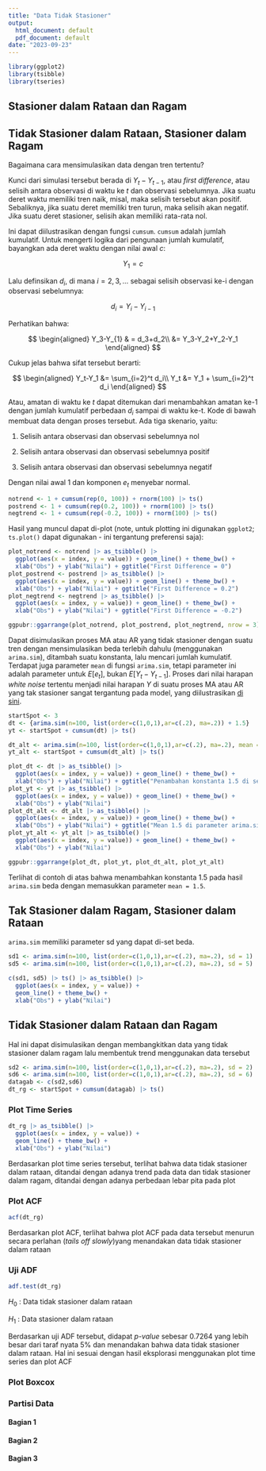 ```yaml
---
title: "Data Tidak Stasioner"
output:
  html_document: default
  pdf_document: default
date: "2023-09-23"
---
```


```r
library(ggplot2)
library(tsibble)
library(tseries)
```

## Stasioner dalam Rataan dan Ragam

## Tidak Stasioner dalam Rataan, Stasioner dalam Ragam

Bagaimana cara mensimulasikan data dengan tren tertentu?

Kunci dari simulasi tersebut berada di $Y_{t}-Y_{t-1}$, atau *first difference*, atau selisih antara observasi di waktu ke $t$ dan observasi sebelumnya. Jika suatu deret waktu memiliki tren naik, misal, maka selisih tersebut akan positif. Sebaliknya, jika suatu deret memiliki tren turun, maka selisih akan negatif. Jika suatu deret stasioner, selisih akan memiliki rata-rata nol.

Ini dapat diilustrasikan dengan fungsi `cumsum`. `cumsum` adalah jumlah kumulatif. Untuk mengerti logika dari pengunaan jumlah kumulatif, bayangkan ada deret waktu dengan nilai awal $c$:

$$
Y_1 = c
$$

Lalu definsikan $d_i$, di mana $i = 2, 3, \ldots$ sebagai selisih observasi ke-i dengan observasi sebelumnya:

$$
d_i = Y_i-Y_{i-1}
$$

Perhatikan bahwa:

$$
\begin{aligned}
Y_3-Y_{1} & = d_3+d_2\\
&= Y_3-Y_2+Y_2-Y_1
\end{aligned}
$$

Cukup jelas bahwa sifat tersebut berarti:

$$
\begin{aligned}
Y_t-Y_1 &= \sum_{i=2}^t d_i\\
Y_t &= Y_1 + \sum_{i=2}^t d_i
\end{aligned}
$$

Atau, amatan di waktu ke $t$ dapat ditemukan dari menambahkan amatan ke-1 dengan jumlah kumulatif perbedaan $d_i$ sampai di waktu ke-t. Kode di bawah membuat data dengan proses tersebut. Ada tiga skenario, yaitu:

1.  Selisih antara observasi dan observasi sebelumnya nol

2.  Selisih antara observasi dan observasi sebelumnya positif

3.  Selisih antara observasi dan observasi sebelumnya negatif

Dengan nilai awal 1 dan komponen $e_t$ menyebar normal.

```r
notrend <- 1 + cumsum(rep(0, 100)) + rnorm(100) |> ts()
postrend <- 1 + cumsum(rep(0.2, 100)) + rnorm(100) |> ts() 
negtrend <- 1 + cumsum(rep(-0.2, 100)) + rnorm(100) |> ts()
```

Hasil yang muncul dapat di-plot (note, untuk plotting ini digunakan `ggplot2`; `ts.plot()` dapat digunakan - ini tergantung preferensi saja):

```r
plot_notrend <- notrend |> as_tsibble() |> 
  ggplot(aes(x = index, y = value)) + geom_line() + theme_bw() +
  xlab("Obs") + ylab("Nilai") + ggtitle("First Difference = 0")
plot_postrend <- postrend |> as_tsibble() |> 
  ggplot(aes(x = index, y = value)) + geom_line() + theme_bw() +
  xlab("Obs") + ylab("Nilai") + ggtitle("First Difference = 0.2")
plot_negtrend <- negtrend |> as_tsibble() |> 
  ggplot(aes(x = index, y = value)) + geom_line() + theme_bw() +
  xlab("Obs") + ylab("Nilai") + ggtitle("First Difference = -0.2")

ggpubr::ggarrange(plot_notrend, plot_postrend, plot_negtrend, nrow = 3)
```

Dapat disimulasikan proses MA atau AR yang tidak stasioner dengan suatu tren dengan mensimulasikan beda terlebih dahulu (menggunakan `arima.sim`), ditambah suatu konstanta, lalu mencari jumlah kumulatif. Terdapat juga parameter `mean` di fungsi `arima.sim`, tetapi parameter ini adalah parameter untuk $E[e_t]$, bukan $E[Y_t-Y_{t-1}]$. Proses dari nilai harapan *white noise* tertentu menjadi nilai harapan $Y$ di suatu proses MA atau AR yang tak stasioner sangat tergantung pada model, yang diilustrasikan [di sini](https://stats.stackexchange.com/questions/294748/arima-sim-again-what-does-the-mean-parameter-do-in-an-ma1-sim/).

```r
startSpot <- 3
dt <- {arima.sim(n=100, list(order=c(1,0,1),ar=c(.2), ma=.2)) + 1.5}  |> ts()
yt <- startSpot + cumsum(dt) |> ts()

dt_alt <- arima.sim(n=100, list(order=c(1,0,1),ar=c(.2), ma=.2), mean = 1.5)  |> ts()
yt_alt <- startSpot + cumsum(dt_alt) |> ts()

plot_dt <- dt |> as_tsibble() |> 
  ggplot(aes(x = index, y = value)) + geom_line() + theme_bw() +
  xlab("Obs") + ylab("Nilai") + ggtitle("Penambahan konstanta 1.5 di selisih")
plot_yt <- yt |> as_tsibble() |> 
  ggplot(aes(x = index, y = value)) + geom_line() + theme_bw() +
  xlab("Obs") + ylab("Nilai")
plot_dt_alt <- dt_alt |> as_tsibble() |> 
  ggplot(aes(x = index, y = value)) + geom_line() + theme_bw() +
  xlab("Obs") + ylab("Nilai") + ggtitle("Mean 1.5 di parameter arima.sim")
plot_yt_alt <- yt_alt |> as_tsibble() |> 
  ggplot(aes(x = index, y = value)) + geom_line() + theme_bw() +
  xlab("Obs") + ylab("Nilai")

ggpubr::ggarrange(plot_dt, plot_yt, plot_dt_alt, plot_yt_alt)
```

Terlihat di contoh di atas bahwa menambahkan konstanta 1.5 pada hasil `arima.sim` beda dengan memasukkan parameter `mean = 1.5`.

## Tak Stasioner dalam Ragam, Stasioner dalam Rataan

`arima.sim` memiliki parameter sd yang dapat di-set beda.

```r
sd1 <- arima.sim(n=100, list(order=c(1,0,1),ar=c(.2), ma=.2), sd = 1)
sd5 <- arima.sim(n=100, list(order=c(1,0,1),ar=c(.2), ma=.2), sd = 5)

c(sd1, sd5) |> ts() |> as_tsibble() |> 
  ggplot(aes(x = index, y = value)) +
  geom_line() + theme_bw() +
  xlab("Obs") + ylab("Nilai")
```

## Tidak Stasioner dalam Rataan dan Ragam

Hal ini dapat disimulasikan dengan membangkitkan data yang tidak stasioner dalam ragam lalu membentuk trend menggunakan data tersebut

```r
sd2 <- arima.sim(n=100, list(order=c(1,0,1),ar=c(.2), ma=.2), sd = 2)
sd6 <- arima.sim(n=100, list(order=c(1,0,1),ar=c(.2), ma=.2), sd = 6)
datagab <- c(sd2,sd6)
dt_rg <- startSpot + cumsum(datagab) |> ts() 
```

### Plot Time Series

```r
dt_rg |> as_tsibble() |> 
  ggplot(aes(x = index, y = value)) +
  geom_line() + theme_bw() +
  xlab("Obs") + ylab("Nilai")
```

Berdasarkan plot time series tersebut, terlihat bahwa data tidak stasioner dalam rataan, ditandai dengan adanya trend pada data dan tidak stasioner dalam ragam, ditandai dengan adanya perbedaan lebar pita pada plot

### Plot ACF

```r
acf(dt_rg)
```

Berdasarkan plot ACF, terlihat bahwa plot ACF pada data tersebut menurun secara perlahan (*tails off slowly*)yang menandakan data tidak stasioner dalam rataan

### Uji ADF

```r
adf.test(dt_rg)
```

$H_0$ : Data tidak stasioner dalam rataan

$H_1$ : Data stasioner dalam rataan

Berdasarkan uji ADF tersebut, didapat *p-value* sebesar 0.7264 yang lebih besar dari taraf nyata 5% dan menandakan bahwa data tidak stasioner dalam rataan. Hal ini sesuai dengan hasil eksplorasi menggunakan plot time series dan plot ACF

### Plot Boxcox

### Partisi Data

#### Bagian 1

#### Bagian 2

#### Bagian 3
